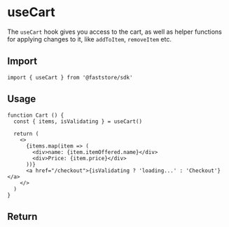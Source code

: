 
# useCart

The `useCart` hook gives you access to the cart, as well as helper functions for applying changes to it, like `addToItem`, `removeItem` etc.

## Import

```tsx
import { useCart } from '@faststore/sdk'
```

## Usage

```tsx
function Cart () {
  const { items, isValidating } = useCart()

  return (
    <>
      {items.map(item => (
        <div>name: {item.itemOffered.name}</div>
        <div>Price: {item.price}</div>
      ))}
      <a href="/checkout">{isValidating ? 'loading...' : 'Checkout'}</a>
    </>
  )
}
```

## Return
<PropsComponent
    name="isValidating"
    type="boolean"
    description="True if optimistic cart is validating the cart"
/>

<PropsComponent
    name="items"
    type="Item"
    description="Itens on cart"
/>

<PropsComponent
    name="isEmpty"
    type="boolean"
    description="Whether the cart is empty"
/>

<PropsComponent
    name="addItem"
    type="(item: T) => void"
    description="Add item to cart"
/>

<PropsComponent
    name="removeItem"
    type="(id: string) => void"
    description="Remove item from cart"
/>

<PropsComponent
    name="updateItemQuantity"
    type="(id: string, quantity: number) => void"
    description="Update the quantity of a given item is present on cart"
/>

<PropsComponent
    name="emptyCart"
    type="() => void"
    description="Clear all items from cart"
/>

<PropsComponent
    name="getItem"
    type="(id: string) => T | undefined"
    description="Get a given item from cart"
/>

<PropsComponent
    name="inCart"
    type="(id: string) => boolean"
    description="Check if an item is in cart"
/>

<PropsComponent
    name="setCart"
    type="(cart: Cart) => void"
    description="Replaces the cart with a new one"
/>

<PropsComponent
    name="id"
    type="string"
    description="Cart's id"
/>
